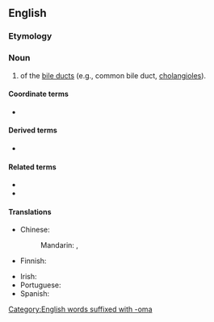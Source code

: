 ==English==

===Etymology===
{{prefix|en|cholangio|carcinoma}}

===Noun===
{{wikipedia}}
{{en-noun|s|cholangiocarcinomata}}

# {{lb|en|pathology}} {{l|en|cancer#Noun|Cancer}} of the [[bile duct]]s (e.g., common bile duct, [[cholangiole]]s).

====Coordinate terms====
* {{l|en|cholangioma}} {{lb|en|benign counterpart}}

====Derived terms====
* {{l|en|hepatocholangiocarcinoma}}

====Related terms====
* {{l|en|cholangiocarcinogenesis}}
* {{l|en|cholangiocyte}}

====Translations====
{{trans-top|pathology: cancer of the bile duct}}
* Chinese:
*: Mandarin: {{t|cmn|膽管癌}}, {{t|cmn|胆管癌|tr=dǎnguǎn'ái}}
* Finnish: {{t|fi|sappitiesyöpä}}
{{trans-mid}}
* Irish: {{t|ga|ailse dhucht an domlais|f}}
* Portuguese: {{t|pt|colangiocarcinoma|m}}
* Spanish: {{t|es|colangiocarcinoma}}
{{trans-bottom}}

[[Category:English words suffixed with -oma]]